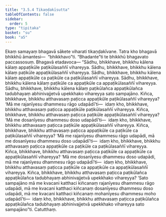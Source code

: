 ```yaml
---
title: "3.5.4 Tikaṇḍakīsutta"
tableOfContents: false
sidebar:
  order: 5
type: "tipitaka"
basket: "su"
book: "a5"
---
```



<DynamicBreadcrumb />

<Division number="144" book="a5" bookNo="16" page="149">

<Paragraph number="840" book="a5">
Ekaṃ samayaṃ bhagavā sākete viharati tikaṇḍakīvane. Tatra kho bhagavā bhikkhū āmantesi—  “bhikkhavo”ti. “Bhadante”ti te bhikkhū bhagavato paccassosuṃ. Bhagavā etadavoca—
</Paragraph>

<Paragraph number="841" book="a5">
“Sādhu, bhikkhave, bhikkhu kālena kālaṃ appaṭikūle paṭikūlasaññī vihareyya. Sādhu, bhikkhave, bhikkhu kālena kālaṃ paṭikūle appaṭikūlasaññī vihareyya. Sādhu, bhikkhave, bhikkhu kālena kālaṃ appaṭikūle ca paṭikūle ca paṭikūlasaññī vihareyya. Sādhu, bhikkhave, bhikkhu kālena kālaṃ paṭikūle ca appaṭikūle ca appaṭikūlasaññī vihareyya. Sādhu, bhikkhave, bhikkhu kālena kālaṃ paṭikūlañca appaṭikūlañca tadubhayaṃ abhinivajjetvā upekkhako vihareyya sato sampajāno.
</Paragraph>

<Paragraph number="842" book="a5">
Kiñca, bhikkhave, bhikkhu atthavasaṃ paṭicca appaṭikūle paṭikūlasaññī vihareyya? ‘Mā me rajanīyesu dhammesu rāgo udapādī’ti—  idaṃ kho, bhikkhave, bhikkhu atthavasaṃ paṭicca appaṭikūle paṭikūlasaññī vihareyya.
</Paragraph>

<Paragraph number="843" book="a5">
Kiñca, bhikkhave, bhikkhu atthavasaṃ paṭicca paṭikūle appaṭikūlasaññī vihareyya? ‘Mā me dosanīyesu dhammesu doso udapādī’ti—  idaṃ kho, bhikkhave, bhikkhu atthavasaṃ paṭicca paṭikūle appaṭikūlasaññī vihareyya.
</Paragraph>

<Paragraph number="844" book="a5">
Kiñca, bhikkhave, bhikkhu atthavasaṃ paṭicca appaṭikūle ca paṭikūle ca paṭikūlasaññī vihareyya? ‘Mā me rajanīyesu dhammesu rāgo udapādi, mā me dosanīyesu dhammesu doso udapādī’ti—  idaṃ kho, bhikkhave, bhikkhu atthavasaṃ paṭicca appaṭikūle ca paṭikūle ca paṭikūlasaññī vihareyya.
</Paragraph>

<Paragraph number="845" book="a5">
Kiñca, bhikkhave, bhikkhu atthavasaṃ paṭicca paṭikūle ca appaṭikūle ca appaṭikūlasaññī vihareyya? ‘Mā me dosanīyesu dhammesu doso udapādi, mā me rajanīyesu dhammesu rāgo udapādī’ti—  idaṃ kho, bhikkhave, bhikkhu atthavasaṃ paṭicca paṭikūle ca appaṭikūle ca appaṭikūlasaññī vihareyya.
</Paragraph>

<Paragraph number="846" book="a5">
Kiñca, bhikkhave, bhikkhu atthavasaṃ paṭicca paṭikūlañca appaṭikūlañca tadubhayaṃ abhinivajjetvā upekkhako vihareyya? ‘Sato sampajāno mā me kvacani katthaci kiñcanaṃ rajanīyesu dhammesu rāgo udapādi, mā me kvacani katthaci kiñcanaṃ dosanīyesu dhammesu doso udapādi, mā me kvacani katthaci kiñcanaṃ mohanīyesu dhammesu moho udapādī’ti—  idaṃ kho, bhikkhave, bhikkhu atthavasaṃ paṭicca paṭikūlañca appaṭikūlañca tadubhayaṃ abhinivajjetvā upekkhako vihareyya sato sampajāno”ti.

</Paragraph>
</Division>

<Paragraph number="847" type="center" book="a5">
Catutthaṃ.
</Paragraph>